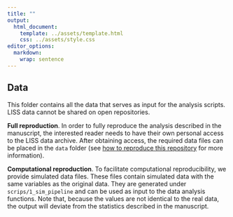```yaml
---
title: ""
output: 
  html_document:
    template: ../assets/template.html
    css: ../assets/style.css
editor_options: 
  markdown: 
    wrap: sentence
---
```


## Data {#data}

This folder contains all the data that serves as input for the analysis scripts.
LISS data cannot be shared on open repositories.

**Full reproduction**. In order to fully reproduce the analysis described in the manuscript, the interested reader needs to have their own personal access to the LISS data archive.
After obtaining access, the required data files can be placed in the `data` folder (see [how to reproduce this repository](https://stefanvermeent.github.io/liss_wm_profiles_2023/) for more information).

**Computational reproduction**. To facilitate computational reproducibility, we provide simulated data files.
These files contain simulated data with the same variables as the original data.
They are generated under `scrips/1_sim_pipeline` and can be used as input to the data analysis functions.
Note that, because the values are not identical to the real data, the output will deviate from the statistics described in the manuscript.
